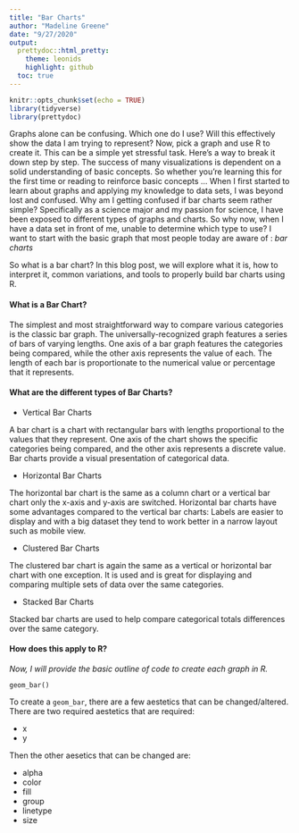 ```yaml
---
title: "Bar Charts"
author: "Madeline Greene"
date: "9/27/2020"
output: 
  prettydoc::html_pretty:
    theme: leonids
    highlight: github
  toc: true
---
```


```r
knitr::opts_chunk$set(echo = TRUE)
library(tidyverse)
library(prettydoc)
```


Graphs alone can be confusing. Which one do I use? Will this effectively show the data I am trying to represent? Now, pick a graph and use R to create it. This can be a simple yet stressful task. Here’s a way to break it down step by step. The success of many visualizations is dependent on a solid understanding of basic concepts. So whether you’re learning this for the first time or reading to reinforce basic concepts ... When I first started to learn about graphs and applying my knowledge to data sets, I was beyond lost and confused. Why am I getting confused if bar charts seem rather simple? Specifically as a science major and my passion for science, I have been exposed to different types of graphs and charts. So why now, when I have a data set in front of me, unable to determine which type to use? I want to start with the basic graph that most people today are aware of : *bar charts*

So what is a bar chart? In this blog post, we will explore what it is, how to interpret it, common variations, and tools to properly build bar charts using R. 


#### **What is a Bar Chart?**
The simplest and most straightforward way to compare various categories is the classic bar graph. The universally-recognized graph features a series of bars of varying lengths. One axis of a bar graph features the categories being compared, while the other axis represents the value of each. The length of each bar is proportionate to the numerical value or percentage that it represents.


#### **What are the different types of Bar Charts?**
+ Vertical Bar Charts

A bar chart is a chart with rectangular bars with lengths proportional to the values that they represent.  One axis of the chart shows the specific categories being compared, and the other axis represents a discrete value. Bar charts provide a visual presentation of categorical data. 


+ Horizontal Bar Charts

The horizontal bar chart is the same as a column chart or a vertical bar chart only the x-axis and y-axis are switched. Horizontal bar charts have some advantages compared to the vertical bar charts: Labels are easier to display and with a big dataset they tend to work better in a narrow layout such as mobile view.


+ Clustered Bar Charts

The clustered bar chart is again the same as a vertical or horizontal bar chart with one exception. It is used and is great for displaying and comparing multiple sets of data over the same categories.

+ Stacked Bar Charts

Stacked bar charts are used to help compare categorical totals differences over the same category.  



#### **How does this apply to R?**


*Now, I will provide the basic outline of code to create each graph in R.*

```r-bar
geom_bar()
```

To create a `geom_bar`, there are a few aestetics that can be changed/altered. 
There are two required aestetics that are required:

+ x
+ y

Then the other aesetics that can be changed are:

+ alpha
+ color 
+ fill
+ group
+ linetype 
+ size


